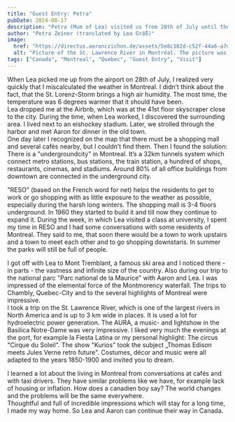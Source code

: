 ```yaml
---
title: "Guest Entry: Petra"
pubDate: 2024-08-17
description: "Petra (Mum of Lea) visited us from 28th of July until the 13th of August"
author: "Petra Zeiner (translated by Lea Gräß)"
image:
  href: "https://directus.aaronczichon.de/assets/5e8c102d-c52f-44a6-a7dc-d46fc292f03f.jpeg?quality=70&width=1600"
  alt: "Picture of the St. Lawrence River in Montréal. The picture was taken while being on  boat on the river. In the background there is the bridge of Jacques-Cartier."
tags: ["Canada", "Montreal", "Quebec", "Guest Entry", "Visit"]
---
```



When Lea picked me up from the airport on 28th of July, I realized very quickly that I miscalculated the weather in Montreal. I didn’t think about the fact, that the St. Lorenz-Storm brings a high air humidity. The most time, the temperature was 6 degrees warmer that it should have been.  
Lea dropped me at the Airbnb, which was at the 41st floor skyscraper close to the city. During the time, when Lea worked, I discovered the surrounding area. I lived next to an eishockey stadium. Later, we strolled through the harbor and met Aaron for dinner in the old town.  
One day later I recognized on the map that there must be a shopping mall and several cafés nearby, but I couldn’t find them. Then I found the solution: There is a "undergroundcity" in Montreal. It’s a 32km tunnels system which connect metro stations, bus stations, the train station, a hundred of shops, restaurants, cinemas, and stadiums. Around 80% of all office buildings from downtown are connected in the underground city.

<DirectusImage assetId="b9da742d-5edf-4372-a130-b255d7e0f928.jpeg" />

"RESO" (based on the French word for net) helps the residents to get to work or go shopping with as little exposure to the weather as possible, especially during the harsh long winters. The shopping mall is 3-4 floors underground. In 1960 they started to build it and till now they continue to expand it.
During the week, in which Lea visited a class at university, I spent my time in RESO and I had some conversations with some residents of Montreal. They said to me, that soon there would be a town to work upstairs and a town to meet each other and to go shopping downstaris. In summer the parks will still be full of people.

<DirectusGallery folderName="33 Gastbeitrag Petra" />

I got off with Lea to Mont Tremblant, a famous ski area and I noticed there - in parts - the vastness and infinite size of the country. Also during our trip to the national parc "Parc national de la Maurice" with Aaron and Lea. I was impressed of the elemental force of the Montmorency waterfall. The trips to Chambly, Quebec-City and to the several highlights of Montreal were impressive.  
I took a trip on the St. Lawrence River, which is one of the largest rivers in North America and is up to 3 km wide in places. It is used a lot for hydroelectric power generation.
The AURA, a music- and lightshow in the Basilica Notre-Dame was very impressive. I liked very much the evenings at the port, for example la Fiesta Latina or my personal highlight: The circus "Cirque du Soleil". The show "Kurios" took the subject „Thomas Edison meets Jules Verne retro future". Costumes, décor and music were all adapted to the years 1850-1900 and invited you to dream.

<DirectusImage assetId="509ca360-bc12-445a-b068-1897b1f44ecb.jpeg" />

I learned a lot about the living in Montreal from conversations at cafés and with taxi drivers. They have similar problems like we have, for example lack of housing or inflation. How does a canadien boy say? The world changes and the problems will be the same everywhere.  
Thoughtful and full of incredible impressions which will stay for a long time, I made my way home. So Lea and Aaron can continue their way in Canada.
